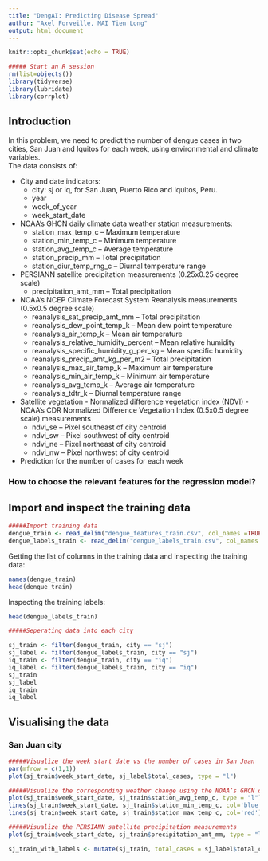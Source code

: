 ```yaml
---
title: "DengAI: Predicting Disease Spread"
author: "Axel Forveille, MAI Tien Long"
output: html_document
---
```


```r
knitr::opts_chunk$set(echo = TRUE)
```
```r
##### Start an R session
rm(list=objects())
library(tidyverse)
library(lubridate)
library(corrplot)
```
## Introduction 
In this problem, we need to predict the number of dengue cases in two cities, San Juan and Iquitos for each week, using environmental and climate variables.   
The data consists of:   

* City and date indicators:   
  + city: sj or iq, for San Juan, Puerto Rico and Iquitos, Peru.  
  + year      
  + week_of_year     
  + week_start_date     
* NOAA's GHCN daily climate data weather station measurements:  
  + station_max_temp_c – Maximum temperature    
  + station_min_temp_c – Minimum temperature   
  + station_avg_temp_c – Average temperature     
  + station_precip_mm – Total precipitation     
  + station_diur_temp_rng_c – Diurnal temperature range     
* PERSIANN satellite precipitation measurements (0.25x0.25 degree scale)
  + precipitation_amt_mm – Total precipitation
* NOAA's NCEP Climate Forecast System Reanalysis measurements (0.5x0.5 degree scale)
  + reanalysis_sat_precip_amt_mm – Total precipitation
  + reanalysis_dew_point_temp_k – Mean dew point temperature
  + reanalysis_air_temp_k – Mean air temperature
  + reanalysis_relative_humidity_percent – Mean relative humidity
  + reanalysis_specific_humidity_g_per_kg – Mean specific humidity
  + reanalysis_precip_amt_kg_per_m2 – Total precipitation
  + reanalysis_max_air_temp_k – Maximum air temperature
  + reanalysis_min_air_temp_k – Minimum air temperature
  + reanalysis_avg_temp_k – Average air temperature
  + reanalysis_tdtr_k – Diurnal temperature range
* Satellite vegetation - Normalized difference vegetation index (NDVI) - NOAA's CDR Normalized Difference Vegetation Index (0.5x0.5 degree scale) measurements
  + ndvi_se – Pixel southeast of city centroid
  + ndvi_sw – Pixel southwest of city centroid
  + ndvi_ne – Pixel northeast of city centroid
  + ndvi_nw – Pixel northwest of city centroid
* Prediction for the number of cases for each week   

### How to choose the relevant features for the regression model?

## Import and inspect the training data

```r
#####Import training data
dengue_train <- read_delim("dengue_features_train.csv", col_names =TRUE, delim=',')
dengue_labels_train <- read_delim("dengue_labels_train.csv", col_names =TRUE, delim=',')
```
Getting the list of columns in the training data and inspecting the training data:
```r
names(dengue_train)
head(dengue_train)
```
Inspecting the training labels:
```r
head(dengue_labels_train)
```

```r
#####Seperating data into each city

sj_train <- filter(dengue_train, city == "sj")
sj_label <- filter(dengue_labels_train, city == "sj")
iq_train <- filter(dengue_train, city == "iq")
iq_label <- filter(dengue_labels_train, city == "iq")
sj_train
sj_label
iq_train
iq_label
```

## Visualising the data

### San Juan city

```r
#####Visualize the week start date vs the number of cases in San Juan
par(mfrow = c(1,1))
plot(sj_train$week_start_date, sj_label$total_cases, type = "l")


```

```r
#####Visualize the corresponding weather change using the NOAA’s GHCN daily climate data in San Juan
plot(sj_train$week_start_date, sj_train$station_avg_temp_c, type = "l")
lines(sj_train$week_start_date, sj_train$station_min_temp_c, col='blue')
lines(sj_train$week_start_date, sj_train$station_max_temp_c, col='red')

```

```r
#####Visualize the PERSIANN satellite precipitation measurements
plot(sj_train$week_start_date, sj_train$precipitation_amt_mm, type = "l")

```

```r
sj_train_with_labels <- mutate(sj_train, total_cases = sj_label$total_cases)
```



